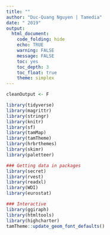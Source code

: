 ```yaml
---
title: ""
author: "Duc-Quang Nguyen | Tamedia"
date: " 2019"
output: 
  html_document:
    code_folding: hide
    echo: TRUE
    warning: FALSE
    message: FALSE
    toc: yes
    toc_depth: 3
    toc_float: true
    theme: simplex
---
```


```r
cleanOutput <- F

library(tidyverse)
library(magrittr)
library(stringr)
library(knitr)
library(sf)
library(tamMap)
library(tamTheme)
library(hrbrthemes)
library(skimr)
library(paletteer)

### Getting data in packages
library(secret)
library(rvest)
library(readxl)
library(WDI)
library(eurostat)

### Interactive 
library(ggiraph)
library(htmltools)
library(highcharter)
tamTheme::update_geom_font_defaults()

```



